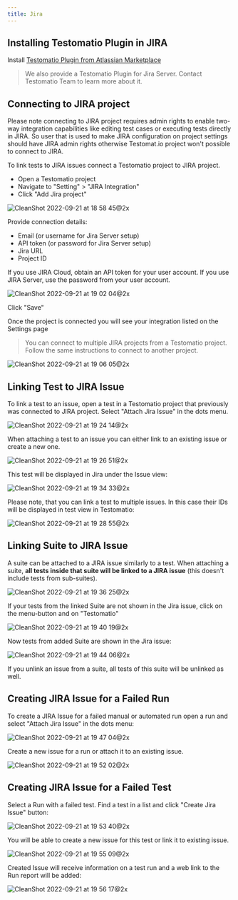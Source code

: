 ```yaml
---
title: Jira
---
```




## Installing Testomatio Plugin in JIRA

Install [Testomatio Plugin from Atlassian Marketplace](https://marketplace.atlassian.com/apps/1224120/testomatio?hosting=cloud&tab=overview)

> We also provide a Testomatio Plugin for Jira Server. Contact Testomatio Team to learn more about it.

## Connecting to JIRA project

<Aside type="caution" title="Watch out!"> Please note connecting to JIRA project requires admin rights to enable two-way integration capabilities like editing test cases or executing tests directly in JIRA. So user that is used to make JIRA configuration on project settings should have JIRA admin rights otherwise Testomat.io project won't possible to connect to JIRA.
</Aside>

To link tests to JIRA issues connect a Testomatio project to JIRA project.

* Open a Testomatio project
* Navigate to "Setting" > "JIRA Integration"
* Click "Add Jira project"

![CleanShot 2022-09-21 at 18 58 45@2x](./images/191553780-32626df6-72cf-459c-a3ef-9feb899c10a7.jpg)

Provide connection details:

* Email (or username for Jira Server setup)
* API token (or password for Jira Server setup)
* Jira URL
* Project ID

If you use JIRA Cloud, obtain an API token for your user account.
If you use JIRA Server, use the password from your user account.

![CleanShot 2022-09-21 at 19 02 04@2x](./images/191554363-292706f8-1ea4-47cb-8b4e-e88e6bbb0227.jpg)

Click "Save"

Once the project is connected you will see your integration listed on the Settings page

> You can connect to multiple JIRA projects from a Testomatio project. Follow the same instructions to connect to another project.

![CleanShot 2022-09-21 at 19 06 05@2x](./images/191555232-7c48a635-dbf5-49ff-8b7b-b87f323aec11.jpg)

## Linking Test to JIRA Issue

To link a test to an issue, open a test in a Testomatio project that previously was connected to JIRA project. Select "Attach Jira Issue" in the dots menu.

![CleanShot 2022-09-21 at 19 24 14@2x](./images/191559194-3e330a81-d98c-4f24-8978-e64632ae68ef.jpg)

When attaching a test to an issue you can either link to an existing issue or create a new one.

![CleanShot 2022-09-21 at 19 26 51@2x](./images/191559583-504e867b-185a-4672-94d9-53ae6813a514.jpg)

This test will be displayed in Jira under the Issue view:

![CleanShot 2022-09-21 at 19 34 33@2x](./images/191561367-9e4be6fc-2f06-414d-a590-5ae85ee2d26b.jpg)

Please note, that you can link a test to multiple issues. In this case their IDs will be displayed in test view in Testomatio:

![CleanShot 2022-09-21 at 19 28 55@2x](./images/191560321-46482505-4509-454a-a633-a7be87816520.jpg)

## Linking Suite to JIRA Issue

A suite can be attached to a JIRA issue similarly to a test. When attaching a suite, **all tests inside that suite will be linked to a JIRA issue** (this doesn't include tests from sub-suites). 

![CleanShot 2022-09-21 at 19 36 25@2x](./images/191562188-4192ca13-e0ca-429b-815b-b0ffd680ec57.jpg)

If your tests from the linked Suite are not shown in the Jira issue, click on the menu-button and on "Testomatio"

![CleanShot 2022-09-21 at 19 40 19@2x](./images/191562634-894acdb6-9316-4427-9185-e0bd34e3aa83.jpg)

Now tests from added Suite are shown in the Jira issue:

![CleanShot 2022-09-21 at 19 44 06@2x](./images/191563321-14208936-0c61-4886-882a-7b7db081e9fb.jpg)

If you unlink an issue from a suite, all tests of this suite will be unlinked as well.

## Creating JIRA Issue for a Failed Run

To create a JIRA Issue for a failed manual or automated run open a run and select "Attach Jira Issue" in the dots menu: 

![CleanShot 2022-09-21 at 19 47 04@2x](./images/191564154-6c2e4552-3631-4cbe-8590-6ac1185125e9.jpg)

Create a new issue for a run or attach it to an existing issue.

![CleanShot 2022-09-21 at 19 52 02@2x](./images/191564967-ca138d17-9ddd-4b82-bd37-7f9e6a9cc7d8.jpg)

## Creating JIRA Issue for a Failed Test

Select a Run with a failed test. Find a test in a list and click "Create Jira Issue" button:

![CleanShot 2022-09-21 at 19 53 40@2x](./images/191565430-fb506f7a-7f7f-4fa1-8e74-0ba787be5cc8.jpg)

You will be able to create a new issue for this test or link it to existing issue.

![CleanShot 2022-09-21 at 19 55 09@2x](./images/191565572-b502c38c-8c0e-498c-8bad-d6a1211834fd.jpg)

Created Issue will receive information on a test run and a web link to the Run report will be added:

![CleanShot 2022-09-21 at 19 56 17@2x](./images/191565828-ab6b827b-cfea-41bf-9b8b-31656ea84101.jpg)
